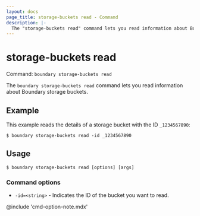 ```yaml
---
layout: docs
page_title: storage-buckets read - Command
description: |-
  The "storage-buckets read" command lets you read information about Boundary storage buckets.
---
```


# storage-buckets read

Command: `boundary storage-buckets read`

The `boundary storage-buckets read` command lets you read information about Boundary storage buckets.

## Example

This example reads the details of a storage bucket with the ID `_1234567890`:

```shell-session
$ boundary storage-buckets read -id _1234567890
```

## Usage

<CodeBlockConfig hideClipboard>

```shell-session
$ boundary storage-buckets read [options] [args]
```

</CodeBlockConfig>

### Command options

- `-id=<string>` - Indicates the ID of the bucket you want to read.

@include 'cmd-option-note.mdx'